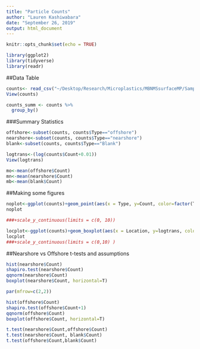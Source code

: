 ```yaml
---
title: "Particle Counts"
author: "Lauren Kashiwabara"
date: "September 26, 2019"
output: html_document
---
```


```r
knitr::opts_chunk$set(echo = TRUE)
```


```r
library(ggplot2)
library(tidyverse)
library(readr)
```

##Data Table
```r
counts<- read_csv("~/Desktop/Research/Microplastics/MBNMSsurfaceMP/Sample Particle Counts - Sheet2.csv")
View(counts)

counts_summ <- counts %>% 
  group_by()

```

###Summary Statistics
```r
offshore<-subset(counts, counts$Type=="offshore")
nearshore<-subset(counts, counts$Type=="nearshore")
blank<-subset(counts, counts$Type=="Blank")

logtrans<-(log(counts$Count+0.01))
View(logtrans)

mo<-mean(offshore$Count)
mn<-mean(nearshore$Count)
mb<-mean(blank$Count)
```


##Making some figures
```r
noplot<-ggplot(counts)+geom_point(aes(x = Type, y=Count, color=factor(Type)))
noplot

###+scale_y_continuous(limits = c(0, 10))

locplot<-ggplot(counts)+geom_boxplot(aes(x = Location, y=logtrans, color=factor(Type)))
locplot
###+scale_y_continuous(limits = c(0,10) )
```



##Nearshore vs Offshore t-tests and assumptions
```r
hist(nearshore$Count)
shapiro.test(nearshore$Count)
qqnorm(nearshore$Count)
boxplot(nearshore$Count, horizontal=T)

par(mfrow=c(2,2))

hist(offshore$Count)
shapiro.test(offshore$Count+1)
qqnorm(offshore$Count)
boxplot(offshore$Count, horizontal=T)

t.test(nearshore$Count,offshore$Count)
t.test(nearshore$Count, blank$Count)
t.test(offshore$Count,blank$Count)
```
